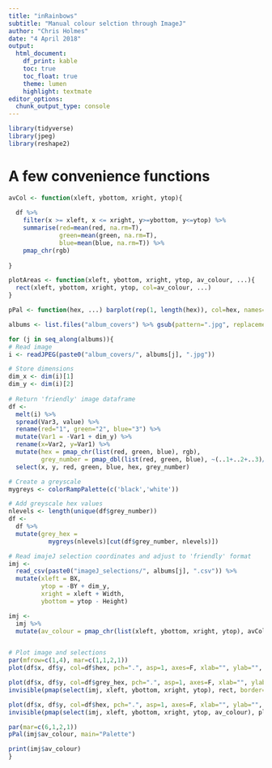 ```yaml
---
title: "inRainbows"
subtitle: "Manual colour selction through ImageJ"
author: "Chris Holmes"
date: "4 April 2018"
output:
  html_document:
    df_print: kable
    toc: true
    toc_float: true
    theme: lumen
    highlight: textmate
editor_options: 
  chunk_output_type: console
---
```


```r
library(tidyverse)
library(jpeg)
library(reshape2)
```

# A few convenience functions
```r
avCol <- function(xleft, ybottom, xright, ytop){
  
  df %>% 
    filter(x >= xleft, x <= xright, y>=ybottom, y<=ytop) %>% 
    summarise(red=mean(red, na.rm=T),
              green=mean(green, na.rm=T),
              blue=mean(blue, na.rm=T)) %>% 
    pmap_chr(rgb)
  
}

plotAreas <- function(xleft, ybottom, xright, ytop, av_colour, ...){
  rect(xleft, ybottom, xright, ytop, col=av_colour, ...)
}

pPal <- function(hex, ...) barplot(rep(1, length(hex)), col=hex, names=hex, las=2, border=NA, axes=F, ...)
```


```r
albums <- list.files("album_covers") %>% gsub(pattern=".jpg", replacement="", x=.)

for (j in seq_along(albums)){
# Read image
i <- readJPEG(paste0("album_covers/", albums[j], ".jpg"))

# Store dimensions  
dim_x <- dim(i)[1]
dim_y <- dim(i)[2]
  
# Return 'friendly' image dataframe
df <-
  melt(i) %>% 
  spread(Var3, value) %>% 
  rename(red="1", green="2", blue="3") %>% 
  mutate(Var1 = -Var1 + dim_y) %>%
  rename(x=Var2, y=Var1) %>%
  mutate(hex = pmap_chr(list(red, green, blue), rgb),
         grey_number = pmap_dbl(list(red, green, blue), ~(..1+..2+..3)/3)) %>% 
  select(x, y, red, green, blue, hex, grey_number)

# Create a greyscale
mygreys <- colorRampPalette(c('black','white'))

# Add greyscale hex values
nlevels <- length(unique(df$grey_number))
df <- 
  df %>% 
  mutate(grey_hex = 
           mygreys(nlevels)[cut(df$grey_number, nlevels)])

# Read imajeJ selection coordinates and adjust to 'friendly' format
imj <- 
  read_csv(paste0("imageJ_selections/", albums[j], ".csv")) %>% 
  mutate(xleft = BX,
         ytop = -BY + dim_y,
         xright = xleft + Width,
         ybottom = ytop - Height)

imj <-
  imj %>% 
  mutate(av_colour = pmap_chr(list(xleft, ybottom, xright, ytop), avCol))


# Plot image and selections
par(mfrow=c(1,4), mar=c(1,1,2,1))
plot(df$x, df$y, col=df$hex, pch=".", asp=1, axes=F, xlab="", ylab="", main="Original")

plot(df$x, df$y, col=df$grey_hex, pch=".", asp=1, axes=F, xlab="", ylab="", main="Greyscale Selections")
invisible(pmap(select(imj, xleft, ybottom, xright, ytop), rect, border=6, lwd=2))

plot(df$x, df$y, col=df$hex, pch=".", asp=1, axes=F, xlab="", ylab="", type="n", main="Average colour")
invisible(pmap(select(imj, xleft, ybottom, xright, ytop, av_colour), plotAreas, border=NA))

par(mar=c(6,1,2,1))
pPal(imj$av_colour, main="Palette")

print(imj$av_colour)
}
```


